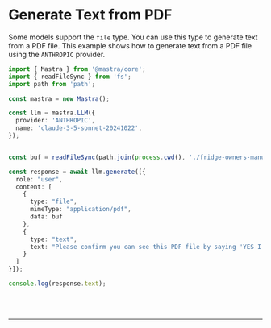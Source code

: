
# Generate Text from PDF

Some models support the `file` type. You can use this type to generate text from a PDF file. This example shows how to generate text from a PDF file using the `ANTHROPIC` provider.

```ts showLineNumbers copy
import { Mastra } from '@mastra/core';
import { readFileSync } from 'fs';
import path from 'path';

const mastra = new Mastra();

const llm = mastra.LLM({
  provider: 'ANTHROPIC',
  name: 'claude-3-5-sonnet-20241022',
});


const buf = readFileSync(path.join(process.cwd(), './fridge-owners-manual.pdf'))

const response = await llm.generate([{
  role: "user",
  content: [
    {
      type: "file",
      mimeType: "application/pdf",
      data: buf
    },
    {
      type: "text",
      text: "Please confirm you can see this PDF file by saying 'YES I can see the PDF' and then tell me what's in it."
    }
  ]
}]);

console.log(response.text);
```

<br />
<br />
<hr className="dark:border-[#404040] border-gray-300" />
<br />
<br />
<GithubLink link={'https://github.com/mastra-ai/mastra/blob/main/examples/basics/llms/generate-text-from-pdf'} />

